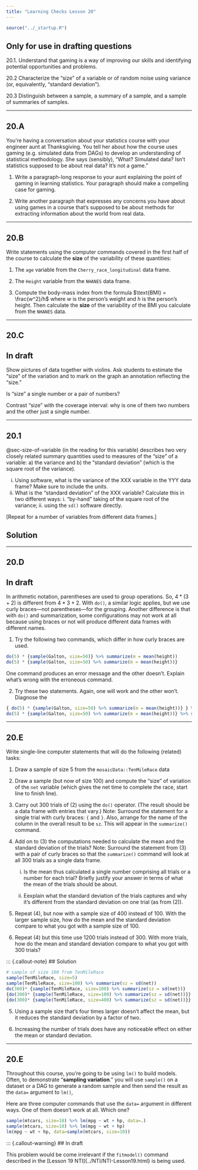 ```yaml
---
title: "Learning Checks Lesson 20"
---
```


```r
source("../_startup.R")
```

::: {.callout-warning}
## Only for use in drafting questions
20.1. Understand that gaming is a way of improving our skills and identifying potential opportunities and problems. 

20.2 Characterize the "size" of a variable or of random noise using variance (or, equivalently, "standard deviation").

20.3 Distinguish between a sample, a summary of a sample, and a sample of summaries of samples.

:::

--------

## 20.A

You're having a conversation about your statistics course with your engineer aunt at Thanksgiving. You tell her about how the course uses gaming (e.g. simulated data from DAGs) to develop an understanding of statistical methodology. She says (sensibly), "What? Simulated data? Isn't statistics supposed to be about real data? It's not a game."

1. Write a paragraph-long response to your aunt explaining the point of gaming in learning statistics. Your paragraph should make a compelling case for gaming.

2. Write another paragraph that expresses any concerns you have about using games in a course that's supposed to be about methods for extracting information about the world from real data.

--------

## 20.B

Write statements using the computer commands covered in the first half of the course to calculate the **size** of the variability of these quantities:

1. The `age` variable from the `Cherry_race_longitudinal` data frame.

2. The `Height` variable from the `NHANES` data frame.

3. Compute the body-mass index from the formula $\text{BMI} = \frac{w^2}/h$ where $w$ is the person's weight and $h$ is the person's height. Then calculate the **size** of the variability of the BMI you calculate from the `NHANES` data.

--------

## 20.C

::: {.callout-warning}
## In draft

Show pictures of data together with violins. Ask students to estimate the "size" of the variation and to mark on the graph an annotation reflecting the "size." 

Is "size" a single number or a pair of numbers?

Contrast "size" with the coverage interval: why is one of them two numbers and the other just a single number. 
:::

--------

## 20.1

@sec-size-of-variable (in the reading for this variable) describes two very closely related summary quantities used to measures of the "size" of a variable: a) the variance and b) the "standard deviation" (which is the square root of the variance).

i. Using software, what is the variance of the XXX variable in the YYY data frame? Make sure to include the *units*.
ii. What is the "standard deviation" of the XXX variable? Calculate this in two different ways: i. "by-hand" taking of the square root of the variance; ii. using the `sd()` software directly.

[Repeat for a number of variables from different data frames.]

::: {.callout-note}
## Solution

:::

---------

## 20.D

::: {.callout-warning}
## In draft

In arithmetic notation, parentheses are used to group operations. So, $4*(3+2)$ is different from $4*3 + 2$. With `do()`, a similar logic applies, but we use curly braces---not parentheses---for the grouping. Another difference is that with `do()` and summarization, some configurations may not work at all because using braces or not will produce different data frames with different names.


1. Try the following two commands, which differ in how curly braces are used.

```r
do(5) * {sample(Galton, size=50)} %>% summarize(m = mean(height))
do(5) * {sample(Galton, size=50) %>% summarize(m = mean(height))}
```

One command produces an error message and the other doesn't. Explain what's wrong with the erroneous command.

2. Try these two statements. Again, one will work and the other won't. Diagnose the 

```r
{ do(5) * {sample(Galton, size=50) %>% summarize(m = mean(height))} } %>% summarize(sz=sd(m))
do(5) * {sample(Galton, size=50) %>% summarize(m = mean(height))} %>% summarize(sz = sd(m))
```

:::

----------

## 20.E

Write single-line computer statements that will do the following (related) tasks:

1. Draw a sample of size 5 from the `mosaicData::TenMileRace` data

2. Draw a sample (but now of size 100) and compute the "size" of variation of the `net` variable (which gives the net time to complete the race, start line to finish line).

3. Carry out 300 trials of (2) using the `do()` operator. (The result should be a data frame with entries that vary.) Note: Surround the statement for a single trial with curly braces: `{` and `}`. Also, arrange for the name of the column in the overall result to be `sz`. This will appear in the `summarize()` command.


4. Add on to (3) the computations needed to calculate the mean and the standard deviation of the trials? Note: Surround the statement from (3) with a pair of curly braces so that the `summarize()` command will look at all 300 trials as a single data frame.

    i. Is the mean thus calculated a single number comprising all trials or a number for each trial? Briefly justify your answer in terms of what the mean of the trials should be about.
    
    ii. Eexplain what the standard deviation of the trials captures and why it's different from the standard deviation on one trial (as from (2)).
    
5. Repeat (4), but now with a sample size of 400 instead of 100. With the larger sample size, how do the mean and the standard deviation compare to what you got with a sample size of 100.

6. Repeat (4) but this time use 1200 trials instead of 300. With more trials, how do the mean and standard deviation compare to what you got with 300 trials?
    
::: {.callout-note}
## Solution

```r
# sample of size 100 from TenMileRace
sample(TenMileRace, size=5)
sample(TenMileRace, size=100) %>% summarize(sz = sd(net))
do(300)* {sample(TenMileRace, size=100) %>% summarize(sz = sd(net))}
{do(300)* {sample(TenMileRace, size=100) %>% summarize(sz = sd(net))}} %>% summarize(m = mean(sz), s=sd(sz))
{do(300)* {sample(TenMileRace, size=400) %>% summarize(sz = sd(net))}} %>% summarize(m = mean(sz), s=sd(sz))
```

5. Using a sample size that's four times larger doesn't affect the mean, but it reduces the standard deviation by a factor of two.

6. Increasing the number of trials does have any noticeable effect on either the mean or standard deviation.

----------

## 20.E

Throughout this course, you're going to be using `lm()` to build models. Often, to demonstrate "**sampling variation**." you will use `sample()` on a dataset or a DAG to generate a random sample and then send the result as the `data=` argument to `lm()`,

Here are three computer commands that use the `data=` argument in different ways. One of them doesn't work at all. Which one?

```r
sample(mtcars, size=10) %>% lm(mpg ~ wt + hp, data=.)
sample(mtcars, size=10) %>% lm(mpg ~ wt + hp)
lm(mpg ~ wt + hp, data=sample(mtcars, size=10))
```

::: {.callout-warning}
## In draft

This problem would be come irrelevant if the `fitmodel()` command described in the [Lesson 19 NTI]{../NTI/NTI-Lesson19.html} is being used.

